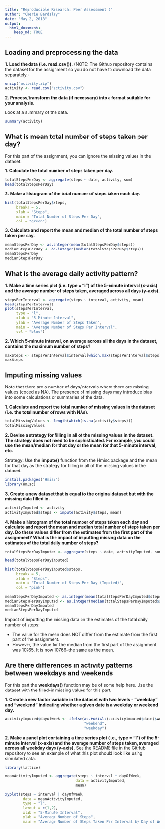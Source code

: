 ---
title: "Reproducible Research: Peer Assessment 1"
author: "Cherie Bardsley"
date: "May 2, 2018"
output:
  html_document:
    keep_md: TRUE
---

## Loading and preprocessing the data

**1. Load the data (i.e. read.csv()).** (NOTE: The Github repository contains the dataset for the
assignment so you do not have to download the data separately.)

```{r}
unzip("activity.zip")
activity <- read.csv("activity.csv")
```

**2. Process/transform the data (if necessary) into a format suitable for your
analysis.**

Look at a summary of the data.

```{r}
summary(activity)
```

## What is mean total number of steps taken per day?

For this part of the assignment, you can ignore the missing values in the
dataset.

**1. Calculate the total number of steps taken per day.**

```{r}
totalStepsPerDay <- aggregate(steps ~ date, activity, sum)
head(totalStepsPerDay)
```

**2. Make a histogram of the total number of steps taken each day.**

```{r}
hist(totalStepsPerDay$steps,
     breaks = 5,
     xlab = "Steps",
     main = "Total Number of Steps Per Day",
     col = "green")
```

**3. Calculate and report the mean and median of the total number of steps taken
per day.**

```{r}
meanStepsPerDay <- as.integer(mean(totalStepsPerDay$steps))
medianStepsPerDay <- as.integer(median(totalStepsPerDay$steps))
meanStepsPerDay
medianStepsPerDay
```

## What is the average daily activity pattern?

**1. Make a time series plot (i.e. type = "l") of the 5-minute interval (x-axis)
and the average number of steps taken, averaged across all days (y-axis).**

```{r}
stepsPerInterval <- aggregate(steps ~ interval, activity, mean)
head(stepsPerInterval)
plot(stepsPerInterval,
     type = "l",
     xlab = "5-Minute Interval",
     ylab = "Average Number of Steps Taken",
     main = "Average Number of Steps Per Interval",
     col = "blue")
```

**2. Which 5-minute interval, on average across all the days in the dataset,
contains the maximum number of steps?**

```{r}
maxSteps <- stepsPerInterval$interval[which.max(stepsPerInterval$steps)]
maxSteps
```

## Imputing missing values

Note that there are a number of days/intervals where there are missing values
(coded as NA). The presence of missing days may introduce bias into some
calculations or summaries of the data.

**1. Calculate and report the total number of missing values in the dataset
(i.e. the total number of rows with NAs).**

```{r}
totalMissingValues <- length(which(is.na(activity$steps)))
totalMissingValues
```

**2. Devise a strategy for filling in all of the missing values in the dataset.
The strategy does not need to be sophisticated. For example, you could use
the mean/median for that day or the mean for that 5-minute interval, etc.**

Strategy: Use the **impute()** function from the Hmisc package and the mean for
that day as the strategy for filling in all of the missing values in the
dataset.

```{r}
install.packages("Hmisc")
library(Hmisc)
```

**3. Create a new dataset that is equal to the original dataset but with the
missing data filled in.**

```{r}
activityImputed <- activity
activityImputed$steps <- impute(activity$steps, mean)
```

**4. Make a histogram of the total number of steps taken each day and calculate
and report the mean and median total number of steps taken per day. Do these
values differ from the estimates from the first part of the assignment? What is
the impact of imputting missing data on the estimates of the total daily number
of steps?**

```{r}
totalStepsPerDayImputed <- aggregate(steps ~ date, activityImputed, sum)

head(totalStepsPerDayImputed)

hist(totalStepsPerDayImputed$steps,
     breaks = 5,
     xlab = "Steps",
     main = "Total Number of Steps Per Day (Imputed)",
     col = "pink")

meanStepsPerDayImputed <- as.integer(mean(totalStepsPerDayImputed$steps))
medianStepsPerDayImputed <- as.integer(median(totalStepsPerDayImputed$steps))
meanStepsPerDayImputed
medianStepsPerDayImputed
```

Impact of imputting the missing data on the estimates of the total daily number of steps:  

* The value for the mean does NOT differ from the estimate from the first part of the assignment.  
* However, the value for the median from the first part of the assignment was 10765. It is now 10766--the same as the mean.

## Are there differences in activity patterns between weekdays and weekends

For this part the **weekdays()** function may be of some help here. Use the
dataset with the filled-in missing values for this part.

**1. Create a new factor variable in the dataset with two levels - "weekday" and
"weekend" indicating whether a given date is a weekday or weekend day.**

```{r}
activityImputed$dayOfWeek <- ifelse(as.POSIXlt(activityImputed$date)$wday %in% c(0,6),
                                    "weekend",
                                    "weekday")
```

**2. Make a panel plot containing a time series plot (i.e., type = "l") of the
5-minute interval (x-axis) and the average number of steps taken, averaged
across all weekday days (y-axis).** See the README file in the GitHub repository
to see an example of what this plot should look like using simulated data.

```{r}
library(lattice)

meanActivityImputed <- aggregate(steps ~ interval + dayOfWeek,
                                data = activityImputed,
                                mean)

xyplot(steps ~ interval | dayOfWeek,
        data = meanActivityImputed,
        type = "l",
        layout = c(1,2),
        xlab = "5-Minute Interval",
        ylab = "Average Number of Steps",
        main = "Average Number of Steps Taken Per Interval by Day of Week")
```
